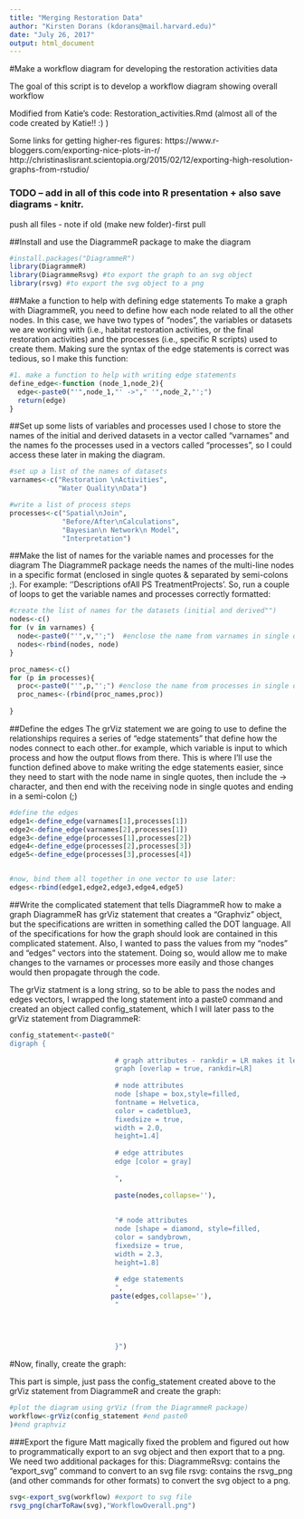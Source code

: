 ```yaml
---
title: "Merging Restoration Data"
author: "Kirsten Dorans (kdorans@mail.harvard.edu)"
date: "July 26, 2017"
output: html_document
---
```


#Make a workflow diagram for developing the restoration activities data

The goal of this script is to develop a workflow diagram showing overall workflow

Modified from Katie's code: Restoration_activities.Rmd (almost all of the code created by Katie!! :) ) 

Some links for getting higher-res figures:
https://www.r-bloggers.com/exporting-nice-plots-in-r/
http://christinaslisrant.scientopia.org/2015/02/12/exporting-high-resolution-graphs-from-rstudio/ 


### TODO -- add in all of this code into R presentation + also save diagrams - knitr. 
 push all files - note if old (make new folder)-first pull

##Install and use the DiagrammeR package to make the diagram
```r
#install.packages("DiagrammeR")
library(DiagrammeR)
library(DiagrammeRsvg) #to export the graph to an svg object
library(rsvg) #to export the svg object to a png

```

##Make a function to help with defining edge statements
To make a graph with DiagrammeR, you need to define how each node related to all the other nodes.  In this case, we have two types of "nodes", the variables or datasets we are working with (i.e., habitat restoration activities, or the final restoration activities) and the processes (i.e., specific R scripts) used to create them. Making sure the syntax of the edge statements is correct was tedious, so I make this function:

```r
#1. make a function to help with writing edge statements
define_edge<-function (node_1,node_2){
  edge<-paste0("'",node_1,"' ->"," '",node_2,"';")
  return(edge)
}
```

##Set up some lists of variables and processes used
I chose to store the names of the initial and derived datasets in a vector called "varnames" and the names fo the processes used in a vectors called "processes", so I could access these later in making the diagram.

```r
#set up a list of the names of datasets
varnames<-c("Restoration \nActivities", 
            "Water Quality\nData")

#write a list of process steps
processes<-c("Spatial\nJoin", 
             "Before/After\nCalculations", 
             "Bayesian\n Network\n Model",
             "Interpretation")

```

##Make the list of names for the variable names and processes for the diagram
The DiagrammeR package needs the names of the multi-line nodes in a specific format (enclosed in single quotes & separated by semi-colons ;).  For example: ''Descriptions of\n All PS Treatment\n Projects'.  So, run a couple of loops to get the variable names and processes correctly formatted:

```r
#create the list of names for the datasets (initial and derived"")
nodes<-c()
for (v in varnames) {
  node<-paste0("'",v,"';")  #enclose the name from varnames in single quotes, end with a ;
  nodes<-rbind(nodes, node)
}

proc_names<-c()
for (p in processes){
  proc<-paste0("'",p,"';") #enclose the name from processes in single quotes, end with a ;
  proc_names<-(rbind(proc_names,proc))
  
}
```

##Define the edges
The grViz statement we are going to use to define the relationships requires a series of "edge statements" that define how the nodes connect to each other..for example, which variable is input to which process and how the output flows from there. This is where I'll use the function defined above to make writing the edge statements easier, since they need to start with the node name in single quotes, then include the -> character, and then end with the receiving node in single quotes and ending in a semi-colon (;)

```r
#define the edges
edge1<-define_edge(varnames[1],processes[1])
edge2<-define_edge(varnames[2],processes[1])
edge3<-define_edge(processes[1],processes[2])
edge4<-define_edge(processes[2],processes[3])
edge5<-define_edge(processes[3],processes[4])


#now, bind them all together in one vector to use later:
edges<-rbind(edge1,edge2,edge3,edge4,edge5)
```

##Write the complicated statement that tells DiagrammeR how to make a graph
DiagrammeR has grViz statement that creates a "Graphviz" object, but the specifications are written in something called the DOT language.  All of the specifications for how the graph should look are contained in this complicated statement. Also, I wanted to pass the values from my "nodes" and "edges" vectors into the statement.  Doing so, would allow me to make changes to the varnames or processes more easily and those changes would then propagate through the code. 

The grViz statment is a long string, so to be able to pass the nodes and edges vectors, I wrapped the long statement into a paste0 command and created an object called config_statement, which I will later pass to the grViz statement from DiagrammeR:

```r
config_statement<-paste0("
digraph {
                          
                          # graph attributes - rankdir = LR makes it left to right rather than vertical
                          graph [overlap = true, rankdir=LR]
                          
                          # node attributes
                          node [shape = box,style=filled, 
                          fontname = Helvetica,
                          color = cadetblue3,
                          fixedsize = true,
                          width = 2.0,
                          height=1.4]
                          
                          # edge attributes
                          edge [color = gray]
                          
                          ", 
                          
                          paste(nodes,collapse=''),
                          
                          
                          "# node attributes
                          node [shape = diamond, style=filled,
                          color = sandybrown,
                          fixedsize = true,
                          width = 2.3,
                          height=1.8]
                          
                          # edge statements
                          ",
                         paste(edges,collapse=''),
                          "
                         
                          
                          
                          
                          }")

```

#Now, finally, create the graph:

This part is simple, just pass the config_statement created above to the grViz statement from DiagrammeR and create the graph:

```r
#plot the diagram using grViz (from the DiagrammeR package)
workflow<-grViz(config_statement #end paste0
)#end graphviz

```


###Export the figure
Matt magically fixed the problem and figured out how to programmatically export to an svg object and then export that to a png.  We need two additional packages for this:
DiagrammeRsvg: contains the "export_svg" command to convert to an svg file
rsvg: contains the rsvg_png (and other commands for other formats) to convert the svg object to a png.

```r

svg<-export_svg(workflow) #export to svg file
rsvg_png(charToRaw(svg),"WorkflowOverall.png")

```


